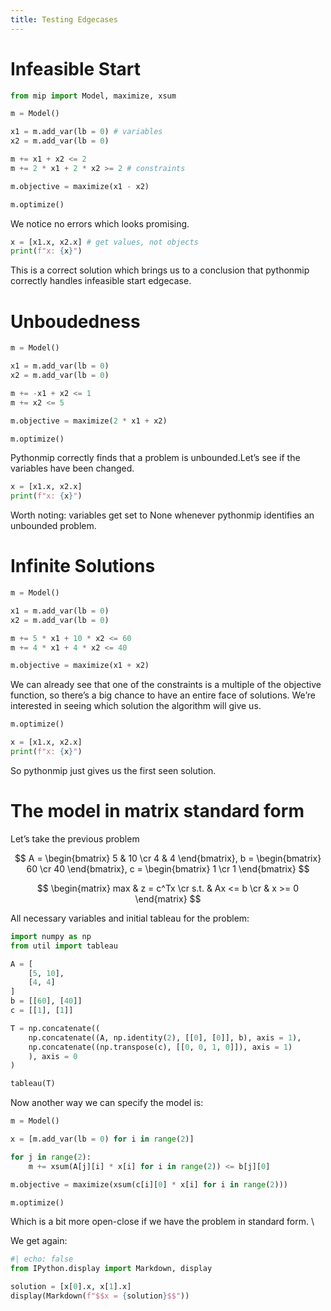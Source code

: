 ```yaml
---
title: Testing Edgecases
---
```


# Infeasible Start

```python
from mip import Model, maximize, xsum
```
```python
m = Model()

x1 = m.add_var(lb = 0) # variables
x2 = m.add_var(lb = 0)

m += x1 + x2 <= 2
m += 2 * x1 + 2 * x2 >= 2 # constraints

m.objective = maximize(x1 - x2)

m.optimize()
```

We notice no errors which looks promising.

```python
x = [x1.x, x2.x] # get values, not objects
print(f"x: {x}")
```

This is a correct solution which brings us to a conclusion that
pythonmip correctly handles infeasible start edgecase.

# Unboudedness

```python
m = Model()

x1 = m.add_var(lb = 0)
x2 = m.add_var(lb = 0)

m += -x1 + x2 <= 1
m += x2 <= 5

m.objective = maximize(2 * x1 + x2)

m.optimize()
```

Pythonmip correctly finds that a problem is unbounded.Let's 
see if the variables have been changed.

```python
x = [x1.x, x2.x]
print(f"x: {x}")
```

Worth noting: variables get set to None whenever pythonmip 
identifies an unbounded problem.

# Infinite Solutions

```python
m = Model()

x1 = m.add_var(lb = 0)
x2 = m.add_var(lb = 0)

m += 5 * x1 + 10 * x2 <= 60
m += 4 * x1 + 4 * x2 <= 40

m.objective = maximize(x1 + x2)
```

We can already see that one of the constraints is a multiple 
of the objective function, so there's a big chance to have 
an entire face of solutions. We're interested in seeing which 
solution the algorithm will give us.

```python
m.optimize()

x = [x1.x, x2.x]
print(f"x: {x}")
```

So pythonmip just gives us the first seen solution.

# The model in matrix standard form

Let's take the previous problem

$$
A =
\begin{bmatrix}
5 & 10 \cr
4 & 4
\end{bmatrix}, 
b = 
\begin{bmatrix}
60 \cr
40
\end{bmatrix}, 
c = 
\begin{bmatrix}
1 \cr
1
\end{bmatrix}
$$

$$
\begin{matrix}
max & z = c^Tx \cr
s.t. & Ax <= b \cr
& x >= 0
\end{matrix}
$$

All necessary variables and initial tableau for the problem:

```python
import numpy as np
from util import tableau

A = [
    [5, 10],
    [4, 4]
]
b = [[60], [40]]
c = [[1], [1]]

T = np.concatenate((
    np.concatenate((A, np.identity(2), [[0], [0]], b), axis = 1),
    np.concatenate((np.transpose(c), [[0, 0, 1, 0]]), axis = 1)
    ), axis = 0
)

tableau(T)
```

Now another way we can specify the model is:

```python
m = Model()

x = [m.add_var(lb = 0) for i in range(2)]

for j in range(2):
    m += xsum(A[j][i] * x[i] for i in range(2)) <= b[j][0]

m.objective = maximize(xsum(c[i][0] * x[i] for i in range(2)))

m.optimize()
```

Which is a bit more open-close if we have the problem in 
standard form. \\

We get again:

```python
#| echo: false
from IPython.display import Markdown, display

solution = [x[0].x, x[1].x]
display(Markdown(f"$$x = {solution}$$"))
```
